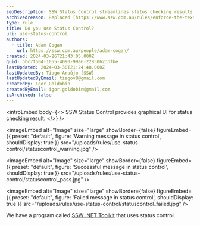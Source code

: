```yaml
---
seoDescription: SSW Status Control streamlines status checking results with intuitive graphics.
archivedreason: Replaced [https://www.ssw.com.au/rules/enforce-the-text-meaning-with-icons-and-emojis](/enforce-the-text-meaning-with-icons-and-emojis)
type: rule
title: Do you use Status Control?
uri: use-status-control
authors:
  - title: Adam Cogan
    url: https://ssw.com.au/people/adam-cogan/
created: 2024-03-26T21:43:05.000Z
guid: bbc7f504-1055-4090-99a6-22850623bfbe
lastUpdated: 2024-03-30T21:24:48.000Z
lastUpdatedBy: Tiago Araújo [SSW]
lastUpdatedByEmail: tiagov8@gmail.com
createdBy: Igor Goldobin
createdByEmail: igor.goldobin@gmail.com
isArchived: false
---
```


<introEmbed
  body={<>
SSW Status Control provides graphical UI for status checking result.
  </>}
/>

<imageEmbed
  alt="Image"
  size="large"
  showBorder={false}
  figureEmbed={{
    preset: "default",
    figure: 'Warning message in status control',
    shouldDisplay: true
  }}
  src="/uploads/rules/use-status-control/statuscontrol_warning.jpg"
/>


<imageEmbed
  alt="Image"
  size="large"
  showBorder={false}
  figureEmbed={{
    preset: "default",
    figure: 'Successful message in status control',
    shouldDisplay: true
  }}
  src="/uploads/rules/use-status-control/statuscontrol_pass.jpg"
/>


<imageEmbed
  alt="Image"
  size="large"
  showBorder={false}
  figureEmbed={{
    preset: "default",
    figure: 'Failed message in status control',
    shouldDisplay: true
  }}
  src="/uploads/rules/use-status-control/statuscontrol_failed.jpg"
/>

We have a program called [SSW .NET Toolkit](https://ssw.com.au/ssw/NETToolkit/) that uses status control.
